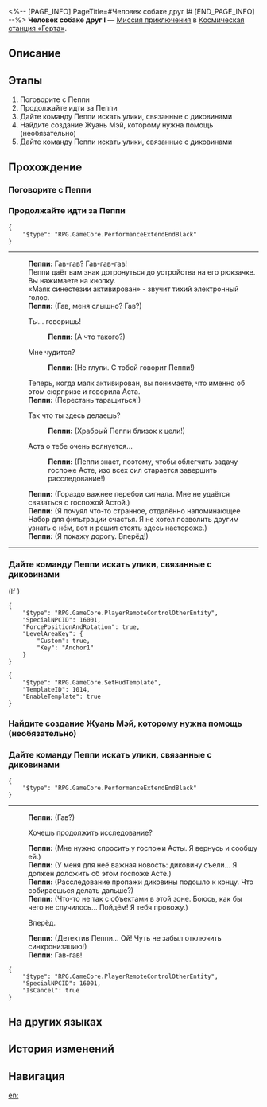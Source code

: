 <%-- [PAGE_INFO]
PageTitle=#Человек собаке друг I#
[END_PAGE_INFO] --%>
{{Дополнить|Диалоги.}}
{{Миссия Инфобокс
|id              = 4070011
|Название        = 
|Изображение     = Миссия Человек собаке друг I.png
|Тип             = Миссия приключения
|Событие         = 
|Глава           = 
|Условия         = 
|Персонажи       = Пеппи; Первопроходец
|СтартЛокация    = [[Космическая станция «Герта»]] — [[Зона хранения]]
|Мир             = Космическая станция «Герта»
|Предыдущая      = 
|Следующая       = 
|Награды         = 
}}
'''Человек собаке друг I''' — [[Миссия приключения]] в [[Космическая станция «Герта»]].

==Описание==
{{Описание|<!--официальное описание из Перекрёстка судеб-->}}

==Этапы==
# Поговорите с Пеппи
# Продолжайте идти за Пеппи
# Дайте команду Пеппи искать улики, связанные с диковинами
# Найдите создание Жуань Мэй, которому нужна помощь (необязательно)
# Дайте команду Пеппи искать улики, связанные с диковинами

==Прохождение==
{{Дополнить}}

===Поговорите с Пеппи===
{{Описание миссии|тип=Миссия приключения|локация=Зона хранения|Судя по координатам, Пеппи застрял. Аста, не понимающая, что произошло, просит вас найти Пеппи.}}
{{Диалог Начало}}


{{Диалог Конец}}

===Продолжайте идти за Пеппи===
{{Описание миссии|тип=Миссия приключения|локация=Зона хранения|Благодаря вам Пеппи в безопасности. Вы решили идти дальше вместе с ним...}}
{{Диалог Начало}}
<pre>{
	"$type": "RPG.GameCore.PerformanceExtendEndBlack"
}</pre>
----
:'''Пеппи:''' Гав-гав? Гав-гав-гав!
:Пеппи даёт вам знак дотронуться до устройства на его рюкзачке. Вы нажимаете на кнопку.
:«Маяк синестезии активирован» - звучит тихий электронный голос.
:'''Пеппи:''' (Гав, меня слышно? Гав?)
:{{Диалог|Стрелка}} Ты... говоришь!
::'''Пеппи:''' (А что такого?)
:{{Диалог|Стрелка}} Мне чудится?
::'''Пеппи:''' (Не глупи. С тобой говорит Пеппи!)
:Теперь, когда маяк активирован, вы понимаете, что именно об этом сюрпризе и говорила Аста.
:'''Пеппи:''' (Перестань таращиться!)
:{{Диалог|Стрелка}} Так что ты здесь делаешь?
::'''Пеппи:''' (Храбрый Пеппи близок к цели!)
:{{Диалог|Стрелка}} Аста о тебе очень волнуется...
::'''Пеппи:''' (Пеппи знает, поэтому, чтобы облегчить задачу госпоже Асте, изо всех сил старается завершить расследование!)
:'''Пеппи:''' (Гораздо важнее перебои сигнала. Мне не удаётся связаться с госпожой Астой.)
:'''Пеппи:''' (Я почуял что-то странное, отдалённо напоминающее Набор для фильтрации счастья. Я не хотел позволить другим узнать о нём, вот и решил стоять здесь настороже.)
:'''Пеппи:''' (Я покажу дорогу. Вперёд!)
----
{{Диалог Конец}}

===Дайте команду Пеппи искать улики, связанные с диковинами===
{{Описание миссии|тип=Миссия приключения|локация=Зона хранения|Аста настроила синхронизацию с Пеппи... Теперь вы можете отправиться на поиски утерянной диковины вместе с Пеппи.}}
{{Диалог Начало}}



;(If {{cx}}{{subst:void|<!--{"$type":"RPG.GameCore.ByLocalPlayerIsFakeAvatar"}-->}})
<pre>{
	"$type": "RPG.GameCore.PlayerRemoteControlOtherEntity",
	"SpecialNPCID": 16001,
	"ForcePositionAndRotation": true,
	"LevelAreaKey": {
		"Custom": true,
		"Key": "Anchor1"
	}
}</pre>
<pre>{
	"$type": "RPG.GameCore.SetHudTemplate",
	"TemplateID": 1014,
	"EnableTemplate": true
}</pre>
{{Диалог Конец}}

===Найдите создание Жуань Мэй, которому нужна помощь (необязательно)===
{{Описание миссии|тип=Миссия приключения|локация=Зона хранения|Вы слышите сигнал тревоги: видимо, в этом отсеке бродит не одно создание Жуань Мэй. Желательно прийти им на помощь.}}
{{Диалог Начало}}


{{Диалог Конец}}

===Дайте команду Пеппи искать улики, связанные с диковинами===
{{Описание миссии|тип=Миссия приключения|локация=Зона хранения|Аста настроила синхронизацию с Пеппи... Теперь вы можете отправиться на поиски утерянной диковины вместе с Пеппи.}}
{{Диалог Начало}}
<pre>{
	"$type": "RPG.GameCore.PerformanceExtendEndBlack"
}</pre>
----
:'''Пеппи:''' (Гав?)
:{{Диалог|Стрелка}} Хочешь продолжить исследование?
:'''Пеппи:''' (Мне нужно спросить у госпожи Асты. Я вернусь и сообщу ей.)
:'''Пеппи:''' (У меня для неё важная новость: диковину съели... Я должен доложить об этом госпоже Асте.)
:'''Пеппи:''' (Расследование пропажи диковины подошло к концу. Что собираешься делать дальше?)
:'''Пеппи:''' (Что-то не так с объектами в этой зоне. Боюсь, как бы чего не случилось... Пойдём! Я тебя провожу.)
:{{Диалог|Стрелка}} Вперёд.
:'''Пеппи:''' (Детектив Пеппи... Ой! Чуть не забыл отключить синхронизацию!)
:'''Пеппи:''' Гав-гав!
:{{Black Screen|Пеппи отключает синхронизацию.}}
<pre>{
	"$type": "RPG.GameCore.PlayerRemoteControlOtherEntity",
	"SpecialNPCID": 16001,
	"IsCancel": true
}</pre>
{{Диалог Конец}}

==На других языках==
{{На других языках
|en   = It All Started With a Man and a Dog (I)
|zhs  = 开局一人一狗•其一
|zht  = 開局一人一狗•其一
|ja   = スタートは一人と犬一匹・その1
|ko   = 시작은 한 사람과 개 한 마리•1
|es   = Al inicio solo había una persona y un perro&nbsp;I
|fr   = Tout commence avec un homme et un chien&nbsp;(I)
|ru   = Человек собаке друг I
|th   = เริ่มด้วยคนหนึ่งคนและสุนัขหนึ่งตัว 1
|vi   = Hành Trình Một Người Một Chó 1
|de   = Es war einmal ein Mensch und ein Hund (Teil 1)
|id   = Meitantei Peppy I
|pt   = A História Começa Com um Homem e um Cachorro (I)
}}

==История изменений==
{{История изменений|3.5}}

==Навигация==
{{Миссия приключения Навбокс|Глава }}

[[en:]]
